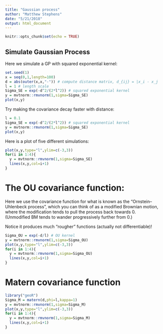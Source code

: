 ```yaml
---
title: "Gaussian process"
author: "Matthew Stephens"
date: "5/21/2018"
output: html_document
---
```


```r
knitr::opts_chunk$set(echo = TRUE)
```

## Simulate Gaussian Process

Here we simulate a GP with squared exponential kernel:

```r
set.seed(1)
x = seq(0,1,length=100)
d = abs(outer(x,x,"-")) # compute distance matrix, d_{ij} = |x_i - x_j|
l = 1 # length scale
Sigma_SE = exp(-d^2/(2*l^2)) # squared exponential kernel
y = mvtnorm::rmvnorm(1,sigma=Sigma_SE)
plot(x,y)
```

Try making the covariance decay faster with distance:
```r
l = 0.1
Sigma_SE = exp(-d^2/(2*l^2)) # squared exponential kernel
y = mvtnorm::rmvnorm(1,sigma=Sigma_SE)
plot(x,y)
```

Here is a plot of five different simulations:
```r
plot(x,y,type="l",ylim=c(-3,3))
for(i in 1:4){
  y = mvtnorm::rmvnorm(1,sigma=Sigma_SE)
  lines(x,y,col=i+1)
}
```

# The OU covariance function:

Here we use the covariance function for 
what is known as the "Ornstein--Uhlenbeck process",
which you can think of as a modified Brownian motion,
where the modification tends to pull the process back towards 0.
(Unmodified BM tends to wander progressively further from 0.)

Notice
it produces much "rougher" functions (actually not differentiable)!
```r
Sigma_OU = exp(-d/l) # OU kernel
y = mvtnorm::rmvnorm(1,sigma=Sigma_OU)
plot(x,y,type="l",ylim=c(-3,3))
for(i in 1:4){
  y = mvtnorm::rmvnorm(1,sigma=Sigma_OU)
  lines(x,y,col=i+1)
}
```


# Matern covariance function

```r
library("geoR")
Sigma_M = matern(d,phi=l,kappa=1) 
y = mvtnorm::rmvnorm(1,sigma=Sigma_M)
plot(x,y,type="l",ylim=c(-3,3))
for(i in 1:4){
  y = mvtnorm::rmvnorm(1,sigma=Sigma_M)
  lines(x,y,col=i+1)
}
```

